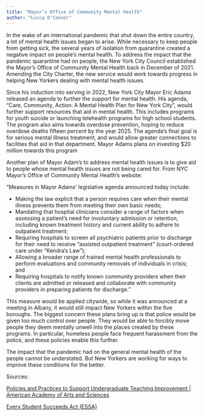 ```yaml
---
title: "Mayor’s Office of Community Mental Health"
author: "Lucca O'Connor"
---
```


In the wake of an international pandemic that shut down the entire country, a lot of mental health issues began to arise. While necessary to keep people from getting sick, the several years of isolation from quarantine created a negative impact on people’s mental health. To address the impact that the pandemic quarantine had on people, the New York City Council established the Mayor’s Office of Community Mental Health back in December of 2021. Amending the City Charter, the new service would work towards progress in helping New Yorkers dealing with mental health issues.

Since his induction into serving in 2022, New York City Mayor Eric Adams released an agenda to further the support for mental health. His agenda, “Care, Community, Action: A Mental Health Plan for New York City”, would further support resources that aid in mental health. This includes programs for youth suicide or launching telehealth programs for high school students. The program also aims towards overdose prevention, hoping to reduce overdose deaths fifteen percent by the year 2025. The agenda’s final goal is for serious mental illness treatment, and would allow greater connections to facilities that aid in that department. Mayor Adams plans on investing $20 million towards this program

Another plan of Mayor Adam’s to address mental health issues is to give aid to people whose mental health issues are not being cared for. From NYC Mayor’s Office of Community Mental Health’s website:

“Measures in Mayor Adams’ legislative agenda announced today include:

- Making the law explicit that a person requires care when their mental illness prevents them from meeting their own basic needs;
- Mandating that hospital clinicians consider a range of factors when assessing a patient’s need for involuntary admission or retention, including known treatment history and current ability to adhere to outpatient treatment;
- Requiring hospitals to screen all psychiatric patients prior to discharge for their need to receive “assisted outpatient treatment” (court-ordered care under “Kendra’s Law”);
- Allowing a broader range of trained mental health professionals to perform evaluations and community removals of individuals in crisis; and
- Requiring hospitals to notify known community providers when their clients are admitted or released and collaborate with community providers in preparing patients for discharge.”

This measure would be applied citywide, so while it was announced at a meeting in Albany, it would still impact New Yorkers within the five boroughs.  The biggest concern these plans bring up is that police would be given too much control over people.  They would be able to forcibly move people they deem mentally unwell into the places created by these programs.  In particular, homeless people face frequent harassment from the police, and these policies enable this further.

The impact that the pandemic had on the general mental health of the people cannot be understated. But New Yorkers are working for ways to improve these conditions for the better.

Sources: 

[Policies and Practices to Support Undergraduate Teaching Improvement | American Academy of Arts and Sciences](https://www.amacad.org/publication/policies-and-practices-support-undergraduate-teaching-improvement/section/6)

[](https://onenyc.cityofnewyork.us/wp-content/uploads/2019/05/OneNYC-2050-Equity-and-Excellence-in-Education.pdf)

[Every Student Succeeds Act (ESSA)](https://www.nysed.gov/essa)
